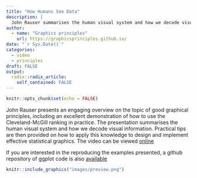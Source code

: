 ```yaml
---
title: "How Humans See Data"
description: |
  John Rauser summarises the human visual system and how we decode visual information
author:
  - name: "Graphics principles"
    url: https://graphicsprinciples.github.io/
date: "`r Sys.Date()`"
categories:
  - video
  - principles
draft: FALSE
output:
  radix::radix_article:
    self_contained: FALSE
---
```


```r
knitr::opts_chunk$set(echo = FALSE)
```


John Rauser presents an engaging overview on the topic of good graphical principles, including an excellent demonstration of how to use the Cleveland-McGill ranking in practice. The presentation summarises the human visual system and how we decode visual information. Practical tips are then provided on how to apply this knowledge to design and implement effective statistical graphics. The video can be viewed [online](https://www.youtube.com/watch?v=fSgEeI2Xpdc)

If you are interested in the reproducing the examples presented, a github repository of ggplot code is also [available]( https://github.com/jrauser/writing/blob/master/how_humans_see_data/hhsd_notes.Rmd)

```r
knitr::include_graphics("images/preview.png")
```